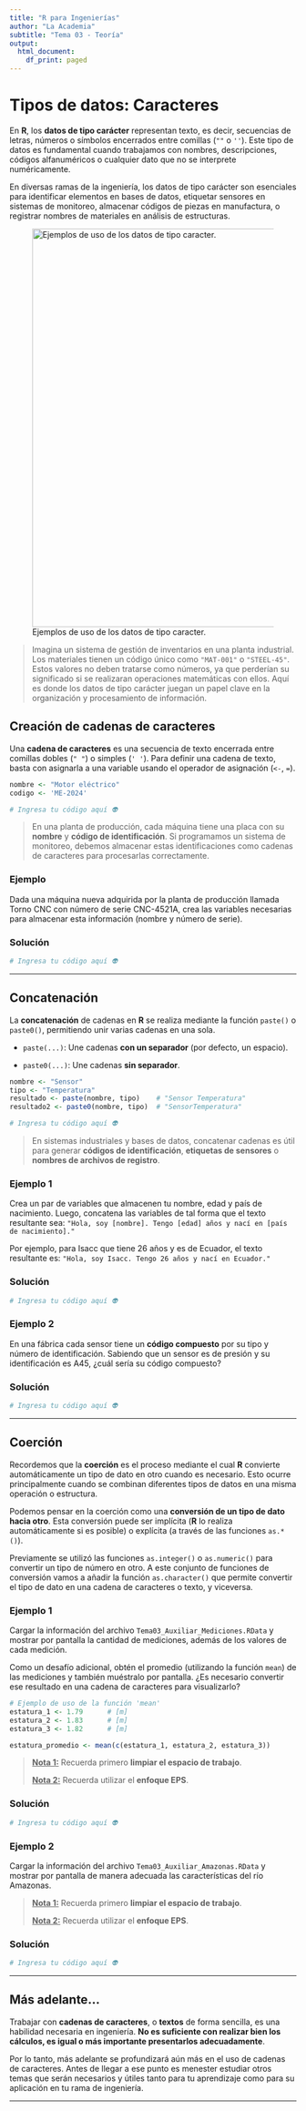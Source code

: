 ```yaml
---
title: "R para Ingenierías"
author: "La Academia"
subtitle: "Tema 03 - Teoría"
output:
  html_document:
    df_print: paged
---
```


# Tipos de datos: Caracteres

En **R**, los **datos de tipo carácter** representan texto, es decir, secuencias de letras, números o símbolos encerrados entre comillas (`""` o `''`). Este tipo de datos es fundamental cuando trabajamos con nombres, descripciones, códigos alfanuméricos o cualquier dato que no se interprete numéricamente.

En diversas ramas de la ingeniería, los datos de tipo carácter son esenciales para identificar elementos en bases de datos, etiquetar sensores en sistemas de monitoreo, almacenar códigos de piezas en manufactura, o registrar nombres de materiales en análisis de estructuras.

![Ejemplos de uso de los datos de tipo caracter.](https://github.com/aisacc/Programacion-R/blob/main/_Im%C3%A1genes/Tema%2003%20-%20Tipos%20de%20datos%20-%20Caracteres/1.png?raw=true){width="700"}

> Imagina un sistema de gestión de inventarios en una planta industrial. Los materiales tienen un código único como `"MAT-001"` o `"STEEL-45"`. Estos valores no deben tratarse como números, ya que perderían su significado si se realizaran operaciones matemáticas con ellos. Aquí es donde los datos de tipo carácter juegan un papel clave en la organización y procesamiento de información.

## Creación de cadenas de caracteres

Una **cadena de caracteres** es una secuencia de texto encerrada entre comillas dobles (`" "`) o simples (`' '`). Para definir una cadena de texto, basta con asignarla a una variable usando el operador de asignación (`<-`, `=`).

``` r
nombre <- "Motor eléctrico"
codigo <- 'ME-2024'
```

```r
# Ingresa tu código aquí 👽
```

> En una planta de producción, cada máquina tiene una placa con su **nombre** y **código de identificación**. Si programamos un sistema de monitoreo, debemos almacenar estas identificaciones como cadenas de caracteres para procesarlas correctamente.

### Ejemplo

Dada una máquina nueva adquirida por la planta de producción llamada Torno CNC con número de serie CNC-4521A, crea las variables necesarias para almacenar esta información (nombre y número de serie).

### Solución

```r
# Ingresa tu código aquí 👽
```

------------------------------------------------------------------------

## Concatenación

La **concatenación** de cadenas en **R** se realiza mediante la función `paste()` o `paste0()`, permitiendo unir varias cadenas en una sola.

-   `paste(...)`: Une cadenas **con un separador** (por defecto, un espacio).

-   `paste0(...)`: Une cadenas **sin separador**.

``` r
nombre <- "Sensor"
tipo <- "Temperatura"
resultado <- paste(nombre, tipo)    # "Sensor Temperatura"
resultado2 <- paste0(nombre, tipo)  # "SensorTemperatura"
```

```r
# Ingresa tu código aquí 👽
```

> En sistemas industriales y bases de datos, concatenar cadenas es útil para generar **códigos de identificación**, **etiquetas de sensores** o **nombres de archivos de registro**.

### Ejemplo 1

Crea un par de variables que almacenen tu nombre, edad y país de nacimiento. Luego, concatena las variables de tal forma que el texto resultante sea: `"Hola, soy [nombre]. Tengo [edad] años y nací en [país de nacimiento]."`

Por ejemplo, para Isacc que tiene 26 años y es de Ecuador, el texto resultante es: `"Hola, soy Isacc. Tengo 26 años y nací en Ecuador."`

### Solución

```r
# Ingresa tu código aquí 👽
```

### Ejemplo 2

En una fábrica cada sensor tiene un **código compuesto** por su tipo y número de identificación. Sabiendo que un sensor es de presión y su identificación es A45, ¿cuál sería su código compuesto?

### Solución

```r
# Ingresa tu código aquí 👽
```

------------------------------------------------------------------------

## Coerción

Recordemos que la **coerción** es el proceso mediante el cual **R** convierte automáticamente un tipo de dato en otro cuando es necesario. Esto ocurre principalmente cuando se combinan diferentes tipos de datos en una misma operación o estructura.

Podemos pensar en la coerción como una **conversión de un tipo de dato hacia otro**. Esta conversión puede ser implícita (**R** lo realiza automáticamente si es posible) o explícita (a través de las funciones `as.*()`).

Previamente se utilizó las funciones `as.integer()` o `as.numeric()` para convertir un tipo de número en otro. A este conjunto de funciones de conversión vamos a añadir la función `as.character()` que permite convertir el tipo de dato en una cadena de caracteres o texto, y viceversa.

### Ejemplo 1

Cargar la información del archivo `Tema03_Auxiliar_Mediciones.RData` y mostrar por pantalla la cantidad de mediciones, además de los valores de cada medición.

Como un desafío adicional, obtén el promedio (utilizando la función `mean`) de las mediciones y también muéstralo por pantalla. ¿Es necesario convertir ese resultado en una cadena de caracteres para visualizarlo?

``` r
# Ejemplo de uso de la función 'mean'
estatura_1 <- 1.79      # [m]
estatura_2 <- 1.83      # [m]
estatura_3 <- 1.82      # [m]

estatura_promedio <- mean(c(estatura_1, estatura_2, estatura_3))
```

> [**Nota 1:**]{.underline} Recuerda primero **limpiar el espacio de trabajo**.
>
> [**Nota 2:**]{.underline} Recuerda utilizar el **enfoque EPS**.

### Solución

```r
# Ingresa tu código aquí 👽
```

### Ejemplo 2

Cargar la información del archivo `Tema03_Auxiliar_Amazonas.RData` y mostrar por pantalla de manera adecuada las características del río Amazonas.

> [**Nota 1:**]{.underline} Recuerda primero **limpiar el espacio de trabajo**.
>
> [**Nota 2:**]{.underline} Recuerda utilizar el **enfoque EPS**.

### Solución

```r
# Ingresa tu código aquí 👽
```

------------------------------------------------------------------------

## Más adelante...

Trabajar con **cadenas de caracteres**, o **textos** de forma sencilla, es una habilidad necesaria en ingeniería. **No es suficiente con realizar bien los cálculos, es igual o más importante presentarlos adecuadamente**.

Por lo tanto, más adelante se profundizará aún más en el uso de cadenas de caracteres. Antes de llegar a ese punto es menester estudiar otros temas que serán necesarios y útiles tanto para tu aprendizaje como para su aplicación en tu rama de ingeniería.

------------------------------------------------------------------------
